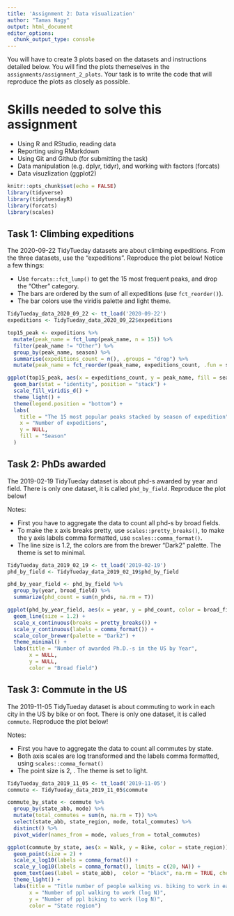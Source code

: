 ```yaml
---
title: 'Assignment 2: Data visualization'
author: "Tamas Nagy"
output: html_document
editor_options: 
  chunk_output_type: console
---
```


You will have to create 3 plots based on the datasets and instructions detailed below. You will find the plots themeselves in the `assignments/assignment_2_plots`. Your task is to write the code that will reproduce the plots as closely as possible.

# Skills needed to solve this assignment

-   Using R and RStudio, reading data
-   Reporting using RMarkdown
-   Using Git and Github (for submitting the task)
-   Data manipulation (e.g. dplyr, tidyr), and working with factors (forcats)
-   Data visuzlization (ggplot2)

```r
knitr::opts_chunk$set(echo = FALSE)
library(tidyverse)
library(tidytuesdayR)
library(forcats)
library(scales)
```

## Task 1: Climbing expeditions

The 2020-09-22 TidyTueday datasets are about climbing expeditions. From the three datasets, use the "expeditions". Reproduce the plot below! Notice a few things:

-   Use `forcats::fct_lump()` to get the 15 most frequent peaks, and drop the "Other" category.
-   The bars are ordered by the sum of all expeditions (use `fct_reorder()`).
-   The bar colors use the viridis palette and light theme.

```r

TidyTueday_data_2020_09_22 <- tt_load('2020-09-22')
expeditions <- TidyTueday_data_2020_09_22$expeditions

top15_peak <- expeditions %>% 
  mutate(peak_name = fct_lump(peak_name, n = 15)) %>% 
  filter(peak_name != "Other") %>% 
  group_by(peak_name, season) %>%
  summarise(expeditions_count = n(), .groups = "drop") %>%
  mutate(peak_name = fct_reorder(peak_name, expeditions_count, .fun = sum))

ggplot(top15_peak, aes(x = expeditions_count, y = peak_name, fill = season)) +
  geom_bar(stat = "identity", position = "stack") + 
  scale_fill_viridis_d() +
  theme_light() +
  theme(legend.position = "bottom") +
  labs(
    title = "The 15 most popular peaks stacked by season of expedition",
    x = "Number of expeditions",
    y = NULL,
    fill = "Season"
  )


```

## Task 2: PhDs awarded

The 2019-02-19 TidyTueday dataset is about phd-s awarded by year and field. There is only one dataset, it is called `phd_by_field`. Reproduce the plot below!

Notes:

-   First you have to aggregate the data to count all phd-s by broad fields.
-   To make the x axis breaks pretty, use `scales::pretty_breaks()`, to make the y axis labels comma formatted, use `scales::comma_format()`.
-   The line size is 1.2, the colors are from the brewer "Dark2" palette. The theme is set to minimal.

```r
TidyTueday_data_2019_02_19 <- tt_load('2019-02-19')
phd_by_field <- TidyTueday_data_2019_02_19$phd_by_field

phd_by_year_field <- phd_by_field %>%
  group_by(year, broad_field) %>%
  summarize(phd_count = sum(n_phds, na.rm = T))

ggplot(phd_by_year_field, aes(x = year, y = phd_count, color = broad_field, group = broad_field)) +
  geom_line(size = 1.2) +
  scale_x_continuous(breaks = pretty_breaks()) +
  scale_y_continuous(labels = comma_format()) +
  scale_color_brewer(palette = "Dark2") +
  theme_minimal() +
  labs(title = "Number of awarded Ph.D.-s in the US by Year",
       x = NULL,
       y = NULL,
       color = "Broad field")

```

## Task 3: Commute in the US

The 2019-11-05 TidyTueday dataset is about commuting to work in each city in the US by bike or on foot. There is only one dataset, it is called `commute`. Reproduce the plot below!

Notes:

-   First you have to aggregate the data to count all commutes by state.
-   Both axis scales are log transformed and the labels comma formatted, using `scales::comma_format()`
-   The point size is 2, . The theme is set to light.

```r
TidyTueday_data_2019_11_05 <- tt_load('2019-11-05')
commute <- TidyTueday_data_2019_11_05$commute

commute_by_state <- commute %>%
  group_by(state_abb, mode) %>%
  mutate(total_commutes = sum(n, na.rm = T)) %>% 
  select(state_abb, state_region, mode, total_commutes) %>% 
  distinct() %>% 
  pivot_wider(names_from = mode, values_from = total_commutes)

ggplot(commute_by_state, aes(x = Walk, y = Bike, color = state_region)) +
  geom_point(size = 2) +
  scale_x_log10(labels = comma_format()) +
  scale_y_log10(labels = comma_format(), limits = c(20, NA)) +
  geom_text(aes(label = state_abb),  color = "black", na.rm = TRUE, check_overlap = TRUE) +
  theme_light() +
  labs(title = "Title number of people walking vs. biking to work in each USA state",
       x = "Number of ppl walking to work (log N)",
       y = "Number of ppl biking to work (log N)",
       color = "State region")
  
```
